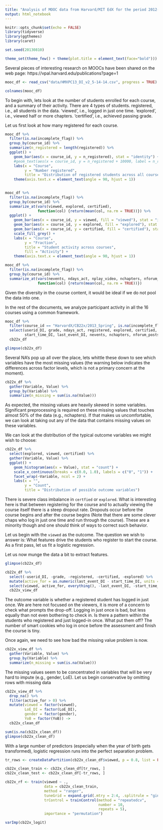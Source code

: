 ```yaml
---
title: "Analysis of MOOC data from Harvard/MIT EdX for the period 2012-2013"
output: html_notebook
---
```


```r
knitr::opts_chunk$set(echo = FALSE)
library(tidyverse)
library(ggthemes)
library(caret)

set.seed(20130810)

theme_set(theme_few() + theme(plot.title = element_text(face="bold")))
```

Several pieces of interesting research on MOOCs have been shared on the web page: https://vpal.harvard.edu/publications?page=1


```r
mooc_df <- read_csv("data/HMXPC13_DI_v2_5-14-14.csv", progress = TRUE)
```

```r
colnames(mooc_df)
```

To begin with, lets look at the number of students enrolled for each course, and a summary of their activity. There are 4 types of students. registered, i.e., all students in the data. 'viewed', i.e., logged in just one time. 'explored', i.e., viewed half or more chapters. 'certified', i.e., achieved passing grade. 

Let us first look at how many registered for each course.
```r
mooc_df %>% 
  filter(is.na(incomplete_flag)) %>% 
  group_by(course_id) %>% 
  summarize(n_registered = length(registered)) %>% 
  ggplot() +
    geom_bar(aes(x = course_id, y = n_registered), stat = "identity") +
    #geom_text(aes(x = course_id, y = n_registered + 10000, label = n_registered)) +
    labs(x = "Course",
         y = "Number registered",
         title = "Distribution of registered students across all courses") +
    theme(axis.text.x = element_text(angle = 90, hjust = 1))
  
```


```r
mooc_df %>% 
  filter(is.na(incomplete_flag)) %>% 
  group_by(course_id) %>% 
  summarize_at(vars(viewed, explored, certified),
               function(col) {return(mean(col, na.rm = TRUE))}) %>% 
  ggplot() +
    geom_bar(aes(x = course_id, y = viewed, fill = "viewed"), stat = "identity") +
    geom_bar(aes(x = course_id, y = explored, fill = "explored"), stat = "identity") +
    geom_bar(aes(x = course_id, y = certified, fill = "certified"), stat = "identity") +
    scale_fill_grey() +
    labs(x = "Course",
         y = "Fraction",
         title = "Student activity across courses",
         fill = "Activity") +
    theme(axis.text.x = element_text(angle = 90, hjust = 1))
```

```r
mooc_df %>% 
  filter(is.na(incomplete_flag)) %>% 
  group_by(course_id) %>% 
  summarize_at(vars(nevents, ndays_act, nplay_video, nchapters, nforum_posts),
               function(col) {return(mean(col, na.rm = TRUE))})
```

Given the diversity in the course content, it would be ideal if we do not pool the data into one.

In the rest of the documents, we analyze participant activity in all the 16 courses using a common framework.

```r
mooc_df %>% 
  filter(course_id == "HarvardX/CB22x/2013_Spring", is.na(incomplete_flag)) %>% 
  select(userid_DI, grade, ndays_act, registered, explored, certified, viewed, 
         start_time_DI, last_event_DI, nevents, nchapters, nforum_posts, LoE_DI, gender, YoB) ->
  cb22x_df

glimpse(cb22x_df)
```

Several NA's pop up all over the place, lets whittle these down to see which variables have the most missing values (the warning below indicates the differences across factor levels, which is not a primary concern at the moment).

```r
cb22x_df %>%
  gather(Variable, Value) %>% 
  group_by(Variable) %>% 
  summarize(n_missing = sum(is.na(Value)))

```

As expected, the missing values are heavily skewed in some variables. Significant preprocessing is required on these missing values that touches almost 50% of the data (e.g., nchapters). If that makes us uncomfortable, we can look at taking out any of the data that contains missing values on these variables.

We can look at the distribution of the typical outcome variables we might wish to choose:

```r
cb22x_df %>% 
  select(explored, viewed, certified) %>% 
  gather(Variable, Value) %>% 
  ggplot() +
    geom_histogram(aes(x = Value), stat = "count") +
    scale_x_continuous(breaks = c(0.0, 1.0), labels = c("0", "1")) +
    facet_wrap(~Variable, ncol = 2) +
    labs(x = "",
         y = "Count",
         title = "Distribution of possible outcome variables")
```

There is severe class imbalance in `certfied` or `explored`. What is interesting here is that between registering for the course and to actually viewing the course itself there is a steep dropout rate. Dropouts occur before the course begins and after the course begins (Note that there are some clever chaps who log in just one time and run through the course). These are a minority though and one should think of ways to correct such behavior.

Let us begin with the `viewed` as the outcome. The question we wish to answer is: What features drive the students who register to start the course. As a first pass, let us fit a logistic regression.

Let us now munge the data a bit to extract features.

```r
glimpse(cb22x_df)
```


```r
cb22x_df %>% 
  select(-userid_DI, -grade, -registered, -certified, -explored) %>% 
  mutate(active_for = as.numeric(last_event_DI - start_time_DI, units = "days")) %>% 
  select(viewed, active_for, everything(), -last_event_DI, -start_time_DI) ->
  cb22x_view_df
```

The outcome variable is whether a registered student has logged in just once. We are here not focused on the viewers, it is more of a concern to check what prompts the drop-off. Logging in just once is bad, but less equally than not even bothering to check in. Is there a pattern within the students who registered and just logged-in once. What put them off? The number of smart cookies who log in once before the assessment and finish the course is tiny.

Once again, we need to see how bad the missing value problem is now. 

```r
cb22x_view_df %>% 
  gather(Variable, Value) %>% 
  group_by(Variable) %>% 
  summarize(n_missing = sum(is.na(Value)))

```

The missing values seem to be concentrated in variables that will be very hard to impute (e.g., gender, LoE). Let us begin conservative by omitting rows with missing data

```r
cb22x_view_df %>% 
  drop_na() %>% 
  filter(active_for > 0) %>% 
  mutate(viewed = factor(viewed),
         LoE_DI = factor(LoE_DI),
         gender = factor(gender),
         YoB = factor(YoB)) ->
  cb22x_clean_df

sum(is.na(cb22x_clean_df))
glimpse(cb22x_clean_df)
```

With a large number of predictors (especially when the year of birth gets transformed), logistic regression runs into the perfect separation problem.

```r
tr_rows <- createDataPartition(cb22x_clean_df$viewed, p = 0.8, list = FALSE)

cb22x_clean_train <- cb22x_clean_df[tr_rows, ]
cb22x_clean_test <- cb22x_clean_df[-tr_rows, ]

cb22x_rf <- train(viewed ~ .,
                  data = cb22x_clean_train,
                  method = "ranger",
                  tuneGrid = expand.grid(.mtry = 2:4, .splitrule = "gini", .min.node.size = c(10, 20)),
                  trControl = trainControl(method = "repeatedcv",
                                           number = 10,
                                           repeats = 5),
                  importance = "permutation")

```


```r
varImp(cb22x_logit)
```


